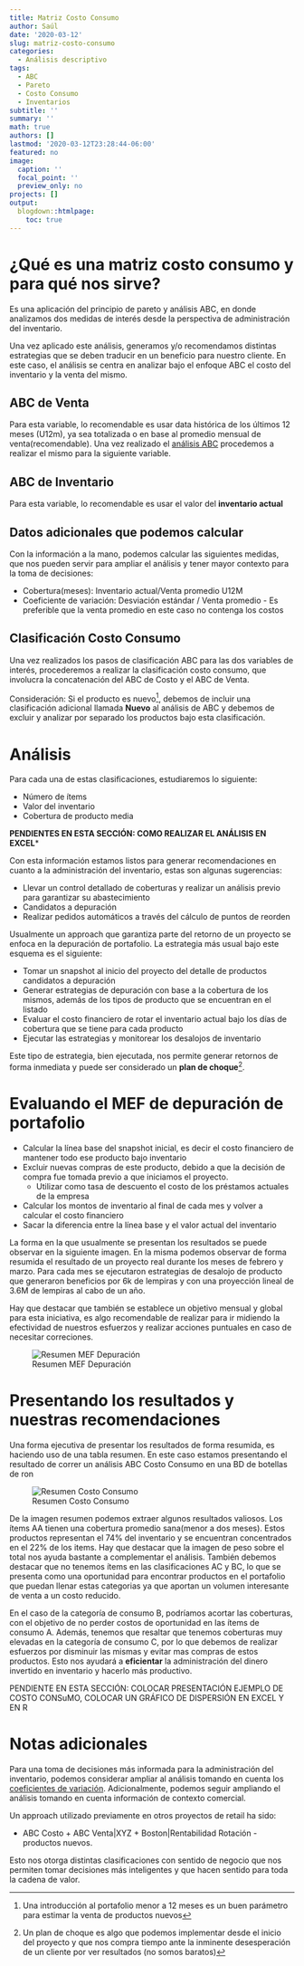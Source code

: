 ```yaml
---
title: Matriz Costo Consumo
author: Saúl
date: '2020-03-12'
slug: matriz-costo-consumo
categories:
  - Análisis descriptivo
tags:
  - ABC
  - Pareto
  - Costo Consumo
  - Inventarios
subtitle: ''
summary: ''
math: true
authors: []
lastmod: '2020-03-12T23:28:44-06:00'
featured: no
image:
  caption: ''
  focal_point: ''
  preview_only: no
projects: []
output:
  blogdown::htmlpage:
    toc: true
---
```


# ¿Qué es una matriz costo consumo y para qué nos sirve?

Es una aplicación del principio de pareto y análisis ABC, en donde analizamos dos medidas de interés desde la perspectiva de administración del inventario.

Una vez aplicado este análisis, generamos y/o recomendamos distintas estrategias que se deben traducir en un beneficio para nuestro cliente. En este caso, el análisis se centra en analizar bajo el enfoque ABC el costo del inventario y la venta del mismo.

## ABC de Venta
Para esta variable, lo recomendable es usar data histórica de los últimos 12 meses (U12m), ya sea totalizada o en base al promedio mensual de venta(recomendable). Una vez realizado el [análisis ABC](https://saulm.netlify.com/post/clasificacion-abc-pareto/) procedemos a realizar el mismo para la siguiente variable.

## ABC de Inventario
Para esta variable, lo recomendable es usar el valor del **inventario actual**

## Datos adicionales que podemos calcular
Con la información a la mano, podemos calcular las siguientes medidas, que nos pueden servir para ampliar el análisis y tener mayor contexto para la toma de decisiones:

  * Cobertura(meses): \frac{Inventario\ actual}{\Promedio\ de\ venta\ U12M} Inventario actual/Venta promedio U12M
  \frac{Inventario}{Venta\ P\ U12m}
  * Coeficiente de variación: Desviación estándar / Venta promedio - Es preferible que la venta promedio en este caso no contenga los costos

## Clasificación Costo Consumo
Una vez realizados los pasos de clasificación ABC para las dos variables de interés, procederemos a realizar la clasificación costo consumo, que involucra la concatenación del ABC de Costo y el ABC de Venta.

Consideración: Si el producto es nuevo^[Una introducción al portafolio menor a 12 meses es un buen parámetro para estimar la venta de productos nuevos], debemos de incluir una clasificación adicional llamada **Nuevo** al análisis de ABC y debemos de excluir y analizar por separado los productos bajo esta clasificación.

# Análisis
Para cada una de estas clasificaciones, estudiaremos lo siguiente:
  
  * Número de ítems
  * Valor del inventario
  * Cobertura de producto media
  
**PENDIENTES EN ESTA SECCIÓN: COMO REALIZAR EL ANÁLISIS EN EXCEL***
  
Con esta información estamos listos para generar recomendaciones en cuanto a la administración del inventario, estas son algunas sugerencias:

  * Llevar un control detallado de coberturas y realizar un análisis previo para garantizar su abastecimiento
  * Candidatos a depuración
  * Realizar pedidos automáticos a través del cálculo de puntos de reorden
  
Usualmente un approach que garantiza parte del retorno de un proyecto se enfoca en la depuración de portafolio. La estrategia más usual bajo este esquema es el siguiente:

  * Tomar un snapshot al inicio del proyecto del detalle de productos candidatos a depuración
  * Generar estrategias de depuración con base a la cobertura de los mismos, además de los tipos de producto que se encuentran en el listado
  * Evaluar el costo financiero de rotar el inventario actual bajo los días de cobertura que se tiene para cada producto
  * Ejecutar las estrategias y monitorear los desalojos de inventario

Este tipo de estrategia, bien ejecutada, nos permite generar retornos de forma inmediata y puede ser considerado un **plan de choque**^[Un plan de choque es algo que podemos implementar desde el inicio del proyecto y que nos compra tiempo ante la inminente desesperación de un cliente por ver resultados (no somos baratos)]. 
  
# Evaluando el MEF de depuración de portafolio

  * Calcular la línea base del snapshot inicial, es decir el costo financiero de mantener todo ese producto bajo inventario
  * Excluir nuevas compras de este producto, debido a que la decisión de compra fue tomada previo a que iniciamos el proyecto.
    * Utilizar como tasa de descuento el costo de los préstamos actuales de la empresa
  * Calcular los montos de inventario al final de cada mes y volver a calcular el costo financiero
  * Sacar la diferencia entre la línea base y el valor actual del inventario

La forma en la que usualmente se presentan los resultados se puede observar en la siguiente imagen. En la misma podemos observar de forma resumida el resultado de un proyecto real durante los meses de febrero y marzo. Para cada mes se ejecutaron estrategias de desalojo de producto que generaron beneficios por 6k de lempiras y con una proyección lineal de 3.6M de lempiras al cabo de un año. 

Hay que destacar que también se establece un objetivo mensual y global para esta iniciativa, es algo recomendable de realizar para ir midiendo la efectividad de nuestros esfuerzos y realizar acciones puntuales en caso de necesitar correciones.

![Resumen MEF Depuración](/post//matriz-costo-consumo/index_files/MEF Depuración.png)

# Presentando los resultados y nuestras recomendaciones

Una forma ejecutiva de presentar los resultados de forma resumida, es haciendo uso de una tabla resumen. En este caso estamos presentando el resultado de correr un análisis ABC Costo Consumo en una BD de botellas de ron

![Resumen Costo Consumo](/post/matriz-costo-consumo/index_files/COSTO CONSUMO.png)

De la imagen resumen podemos extraer algunos resultados valiosos. Los ítems AA tienen una cobertura promedio sana(menor a dos meses). Estos productos representan el 74% del inventario y se encuentran concentrados en el 22% de los items. Hay que destacar que la imagen de peso sobre el total nos ayuda bastante a complementar el análisis. También debemos destacar que no tenemos ítems en las clasificaciones AC y BC, lo que se presenta como una oportunidad para encontrar productos en el portafolio que puedan llenar estas categorias ya que aportan un volumen interesante de venta a un costo reducido. 

En el caso de la categoría de consumo B, podríamos acortar las coberturas, con el objetivo de no perder costos de oportunidad en las ítems de consumo A. Además, tenemos que resaltar que tenemos coberturas muy elevadas en la categoría de consumo C, por lo que debemos de realizar esfuerzos por disminuir las mismas y evitar mas compras de estos productos. Esto nos ayudará a **eficientar** la administración del dinero invertido en inventario y hacerlo más productivo.

PENDIENTE EN ESTA SECCIÓN: COLOCAR PRESENTACIÓN EJEMPLO DE COSTO CONSuMO, COLOCAR UN GRÁFICO DE DISPERSIÓN EN EXCEL Y EN R 

# Notas adicionales
  
Para una toma de decisiones más informada para la administración del inventario, podemos considerar ampliar al análisis tomando en cuenta los [coeficientes de variación](https://saulm.netlify.com/post/coeficiente-de-variacion/). Adicionalmente, podemos seguir ampliando el análisis tomando en cuenta información de contexto comercial.

Un approach utilizado previamente en otros proyectos de retail ha sido:

  *  ABC Costo + ABC Venta|XYZ + Boston|Rentabilidad Rotación - productos nuevos.
  
Esto nos otorga distintas clasificaciones con sentido de negocio que nos permiten tomar decisiones más inteligentes y que hacen sentido para toda la cadena de valor.

